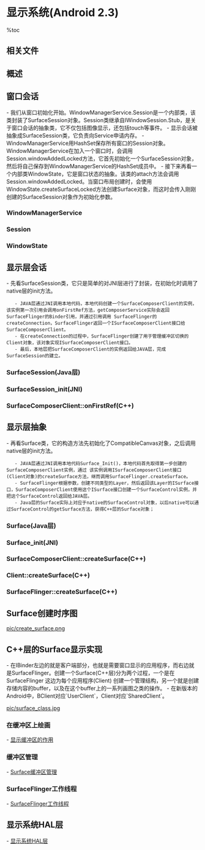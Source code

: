 = 显示系统(Android 2.3) =

%toc

== 相关文件 ==
{{{class="brush:text"
// java层
frameworks/base/core/java/android/view/Surface.java
frameworks/base/core/java/android/view/SurfaceSession.java

// JNI层
frameworks/base/core/jni/android_view_Surface.cpp

// C++层
frameworks/base/libs/surfaceflinger_client/SurfaceComposerClient.cpp
frameworks/base/libs/surfaceflinger_client/Surface.cpp
frameworks/base/libs/surfaceflinger_client/SharedBufferStack.cpp
frameworks/base/include/surfaceflinger/Surface.h
frameworks/base/include/surfaceflinger/SharedBufferStack.h

// HAL
hardware/libhardware/include/hardware/gralloc.h
hardware/libhardware/include/hardware/hardware.h
hardware/libhardware/modules/gralloc/gralloc.cpp
hardware/libhardware/modules/gralloc/framebuffer.cpp
frameworks/base/libs/ui/FramebufferNativeWindow.h
frameworks/base/include/ui/FramebufferNativeWindow.cpp
frameworks/base/services/surfaceflinger/DisplayHardware.cpp
}}}

== 概述 ==
{{{class="brush:text"
    Android的显示系统从上到下分为Surface(Java层)、SurfaceSession(Java层)、SurfaceFlinger(C++层)，
Layer(C++层)等。
    SurfaceFlinger在系统启动阶段作为系统服务被加载。应用程序中的每个窗口，对应Java层的Surface，
而Surface又对应于SurfaceFlinger中的各个Layer，SurfaceFlinger的主要作用是为这些Layer申请内存，根据
应用程序的请求管理这些Layer显示、隐藏、重画等操作，最终由SurfaceFlinger把所有的Layer组合到一起，
显示到屏幕上。当应用程序需要在一个Surface上进行画图操作时，首先要拿到这个Surface在内存中的起始地址，
而这块内存是在SurfaceFlinger中分配的，因为SurfaceFlinger和应用程序并不是运行在同一个进程中，如何在
应用客户端(Surface)和服务端(SurfaceFlinger — Layer)之间传递和同步显示缓冲区?这正是本文要讨论的内容。
}}}

== 窗口会话 ==
- 我们从窗口初始化开始。WindowManagerService.Session是一个内部类，该类封装了SurfaceSession对象。Session类继承自IWindowSession.Stub，是关于窗口会话的抽象类，它不仅包括图像显示，还包括touch等事件。
- 显示会话被抽象成SurfaceSession类，它负责向Service申请内存。
- WindowManagerService用HashSet保存所有窗口的Session对象。WindowManagerService在加入一个窗口时，会调用Session.windowAddedLocked方法，它首先初始化一个SurfaceSession对象，然后将自己保存到WindowManagerService的HashSet成员中。
- 接下来再看一个内部类WindowState，它是窗口状态的抽象。该类的attach方法会调用Session.windowAddedLocked。当窗口布局创建时，会使用WindowState.createSurfaceLocked方法创建Surface对象，而这时会传入刚刚创建的SurfaceSession对象作为初始化参数。

=== WindowManagerService ===
{{{class="brush:java"
public class WindowManagerService extends IWindowManager.Stub
    implements Watchdog.Monitor {
    
    ......
    // 创建一个保存Session对象的set
    final HashSet<Session> mSessions = new HashSet<Session>();
    ......
}
}}}

=== Session ===
{{{class="brush:java"
private final class Session extends IWindowSession.Stub
            implements IBinder.DeathRecipient {
    SurfaceSession mSurfaceSession;
        
    ......
    void windowAddedLocked() {
        if (mSurfaceSession == null) {
            // 当加入窗口时，创建一个SurfaceSession对象
            mSurfaceSession = new SurfaceSession();
            // 加入到HashSet中
            mSessions.add(this);
        }
        mNumWindow++;
    }
    
    ......
}
}}}

=== WindowState ===
{{{class="brush:java"
WindowState(Session s, IWindow c, WindowToken token, 
            WindowState attachedWindow, WindowManager.LayoutParams a,
            int viewVisibility) {
    ......
    Surface createSurfaceLocked() {
        if (mSurface == null) {
            ......
            try {
                // 通过mSession.mSurfaceSession来创建Surface
                mSurface = new Surface(
                        mSession.mSurfaceSession, mSession.mPid,
                        mAttrs.getTitle().toString(),
                        0, w, h, mAttrs.format, flags);
            } catch (Surface.OutOfResourcesException e) {
                ......
                return null;
            } catch (Exception e) {
                return null;
            }

            ...... 
            Surface.openTransaction();
            try {
                try {
                    ...... 
                } catch (RuntimeException e) {
                    ......
                }
            } finally {
                Surface.closeTransaction();
            }
        }
        return mSurface;
    }
    ......
}
}}}

== 显示层会话 ==
- 先看SurfaceSession类，它只是简单的对JNI层进行了封装，在初始化时调用了native层的init方法。
    - JAVA层通过JNI调用本地代码，本地代码创建一个SurfaceComposerClient的实例，该实例第一次引用会调用onFirstRef方法，getComposerService实际会返回SurfaceFlinger的Binder引用，并通过引用调用 SurfaceFlinger的createConnection，SurfaceFlinger返回一个ISurfaceComposerClient接口给SurfaceComposerClient。
    - 在createConnection的过程中，SurfaceFlinger创建了用于管理缓冲区切换的Client对象，该对象实现ISurfaceComposerClient接口。
    - 最后，本地层把SurfaceComposerClient的实例返回给JAVA层，完成SurfaceSession的建立。

=== SurfaceSession(Java层) ===
{{{class="brush:java"
public class SurfaceSession {
    public SurfaceSession() {
        init();
    }

    public native void kill();

    @Override
    protected void finalize() throws Throwable {
        destroy();
    }
    
    private native void init();
    private native void destroy();
    
    private int mClient;
}
}}}

=== SurfaceSession_init(JNI) ===
{{{class="brush:c++"
static void SurfaceSession_init(JNIEnv* env, jobject clazz)
{
    sp<SurfaceComposerClient> client = new SurfaceComposerClient;
    client->incStrong(clazz);
    env->SetIntField(clazz, sso.client, (int)client.get());
}
}}}

=== SurfaceComposerClient::onFirstRef(C++) ===
{{{class="brush:c++"
void SurfaceComposerClient::onFirstRef()
{
    sp<ISurfaceComposer> sm(getComposerService());
    if (sm != 0) {
        sp<ISurfaceComposerClient> conn = sm->createConnection();
        if (conn != 0) {
            mClient = conn;
            Composer::addClient(this);
            mPrebuiltLayerState = new layer_state_t;
            mStatus = NO_ERROR;
        }
    }
}
}}}

== 显示层抽象 ==
- 再看Surface类，它的构造方法先初始化了CompatibleCanvas对象，之后调用native层的init方法。
    - JAVA层通过JNI调用本地代码Surface_Init()，本地代码首先取得第一步创建的SurfaceComposerClient实例，通过 该实例调用ISurfaceComposerClient接口(Client对象)的createSurface方法，继而调用SurfaceFlinger.createSurface。
    - SurfaceFlinger根据参数，创建不同类型的Layer，然后返回该Layer的ISurface接口，SurfaceComposerClient使用这个ISurface接口创建一个SurfaceControl实例，并把这个SurfaceControl返回给JAVA层。
    - Java层的Surface实际上对应于native的SurfaceControl对象，以后native可以通过SurfaceControl的getSurface方法，获得C++层的Surface对象；

=== Surface(Java层) ===
{{{class="brush:java"
public Surface(SurfaceSession s,
        int pid, int display, int w, int h, int format, int flags)
    // 创建CompatibleCanvas对象
    mCanvas = new CompatibleCanvas();
    // 调用native的init
    init(s,pid,null,display,w,h,format,flags);
}
}}}

=== Surface_init(JNI) ===
{{{class="brush:c++"
static void Surface_init( JNIEnv* env, jobject clazz, jobject session,
        jint pid, jstring jname, jint dpy, jint w, jint h, jint format, jint flags)
{
    ...... 
    SurfaceComposerClient* client =
            (SurfaceComposerClient*)env->GetIntField(session, sso.client);

    sp<SurfaceControl> surface;
    if (jname == NULL) {
        surface = client->createSurface(pid, dpy, w, h, format, flags);
    } else {
        ......
    }
    ......

    // 返回给Java层
    setSurfaceControl(env, clazz, surface);
}
}}}

=== SurfaceComposerClient::createSurface(C++) ===
{{{class="brush:c++"
sp<SurfaceControl> SurfaceComposerClient::createSurface( int pid,
        const String8& name, DisplayID display, uint32_t w, uint32_t h,
        PixelFormat format, uint32_t flags)
{
    sp<SurfaceControl> result;
    if (mStatus == NO_ERROR) {
        ISurfaceComposerClient::surface_data_t data;
        // mClient为初始化时获取的ISurfaceComposerClient接口，
        // 及SurfaceFlinger的Binder引用 
        sp<ISurface> surface = mClient->createSurface(&data, pid, name,
                display, w, h, format, flags);
        if (surface != 0) {
            result = new SurfaceControl(this, surface, data, w, h, format, flags);
        }
    }
    return result;
}
}}}

=== Client::createSurface(C++) ===
{{{class="brush:c++"
sp<ISurface> Client::createSurface(
        ISurfaceComposerClient::surface_data_t* params, int pid,
        const String8& name,
        DisplayID display, uint32_t w, uint32_t h, PixelFormat format,
        uint32_t flags)
{
    return mFlinger->createSurface(this, pid, name, params,
            display, w, h, format, flags);
}
}}}

=== SurfaceFlinger::createSurface(C++) ===
{{{class="brush:c++"
sp<ISurface> SurfaceFlinger::createSurface(const sp<Client>& client, int pid,
        const String8& name, ISurfaceComposerClient::surface_data_t* params,
        DisplayID d, uint32_t w, uint32_t h, PixelFormat format, uint32_t flags)
{
    sp<LayerBaseClient> layer;
    sp<LayerBaseClient::Surface> surfaceHandle;

    ...... 
    sp<Layer> normalLayer;
    // 创建Layer
    switch (flags & eFXSurfaceMask) {
        case eFXSurfaceNormal:
            if (UNLIKELY(flags & ePushBuffers)) {
                layer = createPushBuffersSurface(client, d, w, h, flags);
            } else {
                normalLayer = createNormalSurface(client, d, w, h, flags, format);
                layer = normalLayer;
            }
            break;
        case eFXSurfaceBlur:
            layer = createBlurSurface(client, d, w, h, flags);
            break;
        case eFXSurfaceDim:
            layer = createDimSurface(client, d, w, h, flags);
            break;
    }

    if (layer != 0) {
        layer->initStates(w, h, flags);
        layer->setName(name);
        ssize_t token = addClientLayer(client, layer);

        // 获取SurfaceHandle
        surfaceHandle = layer->getSurface();
        ...... 

        setTransactionFlags(eTransactionNeeded);
    }

    return surfaceHandle;
}
}}}

== Surface创建时序图 ==
[[pic/create_surface.png]]

== C++层的Surface显示实现 ==
- 在IBinder左边的就是客户端部分，也就是需要窗口显示的应用程序，而右边就是SurfaceFlinger。创建一个Surface(C++层)分为两个过程，一个是在SurfaceFlinger 这边为每个应用程序(Client) 创建一个管理结构，另一个就是创建存储内容的buffer，以及在这个buffer上的一系列画图之类的操作。
- 在新版本的Android中，BClient对应`UserClient`，Client对应`SharedClient`。

[[pic/surface_class.jpg]]

=== 在缓冲区上绘画 ===
- [[显示缓冲区的作用]]

=== 缓冲区管理 ===
- [[Surface缓冲区管理]]

=== SurfaceFlinger工作线程 ===
- [[SurfaceFlinger工作线程]]

== 显示系统HAL层 ==
- [[显示系统HAL层]]
